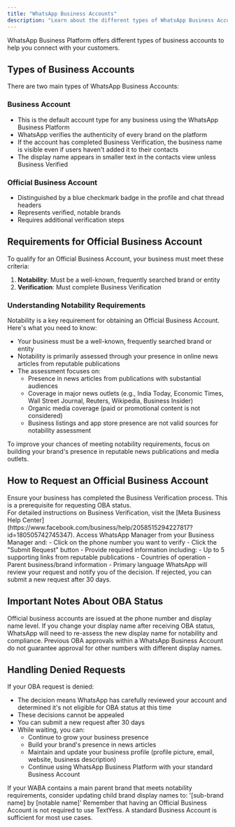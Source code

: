 ```yaml
---
title: "WhatsApp Business Accounts"
description: "Learn about the different types of WhatsApp Business Accounts and how to set up your business account for TextYess integration."
---
```


WhatsApp Business Platform offers different types of business accounts to help you connect with your customers.


## Types of Business Accounts

There are two main types of WhatsApp Business Accounts:

### Business Account

- This is the default account type for any business using the WhatsApp Business Platform
- WhatsApp verifies the authenticity of every brand on the platform
- If the account has completed Business Verification, the business name is visible even if users haven't added it to their contacts
- The display name appears in smaller text in the contacts view unless Business Verified

### Official Business Account

- Distinguished by a blue checkmark badge in the profile and chat thread headers
- Represents verified, notable brands
- Requires additional verification steps

## Requirements for Official Business Account

To qualify for an Official Business Account, your business must meet these criteria:

1. **Notability**: Must be a well-known, frequently searched brand or entity
2. **Verification**: Must complete Business Verification

### Understanding Notability Requirements

Notability is a key requirement for obtaining an Official Business Account. Here's what you need to know:

- Your business must be a well-known, frequently searched brand or entity
- Notability is primarily assessed through your presence in online news articles from reputable publications
- The assessment focuses on:
  - Presence in news articles from publications with substantial audiences
  - Coverage in major news outlets (e.g., India Today, Economic Times, Wall Street Journal, Reuters, Wikipedia, Business Insider)
  - Organic media coverage (paid or promotional content is not considered)
  - Business listings and app store presence are not valid sources for notability assessment

<Tip>
  To improve your chances of meeting notability requirements, focus on building
  your brand's presence in reputable news publications and media outlets.
</Tip>

## How to Request an Official Business Account

<Steps>
  <Step title="Complete Business Verification">
    Ensure your business has completed the Business Verification process. This
    is a prerequisite for requesting OBA status.
    <br />
    For detailed instructions on Business Verification, visit the [Meta Business
    Help Center](https://www.facebook.com/business/help/2058515294227817?id=180505742745347).
  </Step>

  <Step title="Submit OBA Request">
    Access WhatsApp Manager from your Business Manager and:
    - Click on the phone number you want to verify
    - Click the "Submit Request" button
    - Provide required information including:
      - Up to 5 supporting links from reputable publications
      - Countries of operation
      - Parent business/brand information
      - Primary language
  </Step>
  <Step title="Wait for Review">
    WhatsApp will review your request and notify you of the decision. If
    rejected, you can submit a new request after 30 days.
  </Step>
</Steps>

## Important Notes About OBA Status

<Warning>
  Official business accounts are issued at the phone number and display name
  level. If you change your display name after receiving OBA status, WhatsApp
  will need to re-assess the new display name for notability and compliance.
</Warning>

<Warning>
  Previous OBA approvals within a WhatsApp Business Account do not guarantee
  approval for other numbers with different display names.
</Warning>

## Handling Denied Requests

If your OBA request is denied:

- The decision means WhatsApp has carefully reviewed your account and determined it's not eligible for OBA status at this time
- These decisions cannot be appealed
- You can submit a new request after 30 days
- While waiting, you can:
  - Continue to grow your business presence
  - Build your brand's presence in news articles
  - Maintain and update your business profile (profile picture, email, website, business description)
  - Continue using WhatsApp Business Platform with your standard Business Account

<Tip>
  If your WABA contains a main parent brand that meets notability requirements, consider updating child brand display names to: '[sub-brand name] by [notable name]'
</Tip>

<Check>
  Remember that having an Official Business Account is not required to use
  TextYess. A standard Business Account is sufficient for most use cases.
</Check>